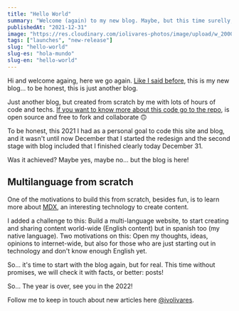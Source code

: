 ```yaml
---
title: "Hello World"
summary: "Welcome (again) to my new blog. Maybe, but this time surelly, I will start to publish new posts every month or week (depends of the mood, times, etc)."
publishedAt: "2021-12-31"
image: "https://res.cloudinary.com/iolivares-photos/image/upload/w_2000,ar_16:9,c_fill,g_auto,e_sharpen/v1641175008/io-dot-com/articles/photo-1579969756514-9f206e7c34a2_kz8vqh.jpg"
tags: ["launches", "new-release"]
slug: "hello-world"
slug-es: "hola-mundo"
slug-en: "hello-world"
---
```

Hi and welcome againg, here we go again. [Like I said before](https://medium.com/@ivolivares/hello-world-b0d91dfcb6fa), this is my new blog... to be honest, this is just another blog.

Just another blog, but created from scratch by me with lots of hours of code and techs. [If you want to know more about this code go to the repo](https://github.com/ivolivares/iolivares-dot-com/blob/main/README.md), is open source and free to fork and collaborate 🙃

To be honest, this 2021 I had as a personal goal to code this site and blog, and it wasn't until now December that I started the redesign and the second stage with blog included that I finished clearly today December 31.

Was it achieved? Maybe yes, maybe no... but the blog is here!

## Multilanguage from scratch

One of the motivations to build this from scratch, besides fun, is to learn more about [MDX](https://github.com/mdx-js/mdx), an interesting technology to create content.

I added a challenge to this: Build a multi-language website, to start creating and sharing content world-wide (English content) but in spanish too (my native language). Two motivations on this: Open my thoughts, ideas, opinions to internet-wide, but also for those who are just starting out in technology and don't know enough English yet.

So... it's time to start with the blog again, but for real. This time without promises, we will check it with facts, or better: posts!


<StaticTweet id="1477112348427104260" />

So... The year is over, see you in the 2022!

Follow me to keep in touch about new articles here [@ivolivares](https://twitter.com/ivolivares).